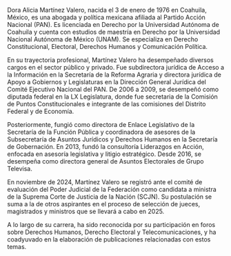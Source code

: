 Dora Alicia Martínez Valero, nacida el 3 de enero de 1976 en Coahuila, México, es una abogada y política mexicana afiliada al Partido Acción Nacional (PAN). Es licenciada en Derecho por la Universidad Autónoma de Coahuila y cuenta con estudios de maestría en Derecho por la Universidad Nacional Autónoma de México (UNAM). Se especializa en Derecho Constitucional, Electoral, Derechos Humanos y Comunicación Política.

En su trayectoria profesional, Martínez Valero ha desempeñado diversos cargos en el sector público y privado. Fue subdirectora jurídica de Acceso a la Información en la Secretaría de la Reforma Agraria y directora jurídica de Apoyo a Gobiernos y Legislaturas en la Dirección General Jurídica del Comité Ejecutivo Nacional del PAN. De 2006 a 2009, se desempeñó como diputada federal en la LX Legislatura, donde fue secretaria de la Comisión de Puntos Constitucionales e integrante de las comisiones del Distrito Federal y de Economía.

Posteriormente, fungió como directora de Enlace Legislativo de la Secretaría de la Función Pública y coordinadora de asesores de la Subsecretaría de Asuntos Jurídicos y Derechos Humanos en la Secretaría de Gobernación. En 2013, fundó la consultoría Liderazgos en Acción, enfocada en asesoría legislativa y litigio estratégico. Desde 2016, se desempeña como directora general de Asuntos Electorales de Grupo Televisa.

En noviembre de 2024, Martínez Valero se registró ante el comité de evaluación del Poder Judicial de la Federación como candidata a ministra de la Suprema Corte de Justicia de la Nación (SCJN). Su postulación se suma a la de otros aspirantes en el proceso de selección de jueces, magistrados y ministros que se llevará a cabo en 2025.

A lo largo de su carrera, ha sido reconocida por su participación en foros sobre Derechos Humanos, Derecho Electoral y Telecomunicaciones, y ha coadyuvado en la elaboración de publicaciones relacionadas con estos temas.

